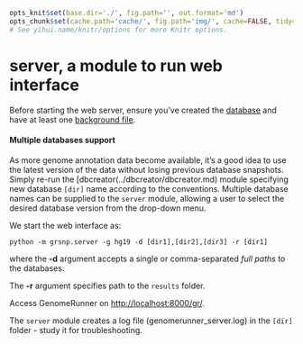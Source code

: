 ```r

opts_knit$set(base.dir='./', fig.path='', out.format='md')
opts_chunk$set(cache.path='cache/', fig.path='img/', cache=FALSE, tidy=TRUE, fig.keep='high', echo=TRUE, dpi=300, out.width=700, prompt=FALSE, comment='##', results='markup', eval=FALSE)
# See yihui.name/knitr/options for more Knitr options.
```

server, a module to run web interface
========================================================

Before starting the web server, ensure you've created the [database](../dbcreator/dbcreator.md) and have at least one  [background file](../dbcreator/dbcreatorBackground.md). 

#### Multiple databases support

As more genome annotation data become available, it's a good idea to use the latest version of the data without losing previous database snapshots. Simply re-run the [dbcreator(../dbcreator/dbcreator.md) module specifying new database `[dir]` name according to the conventions. Multiple database names can be supplied to the `server` module, allowing a user to select the desired database version from the drop-down menu.

We start the web interface as:

```
python -m grsnp.server -g hg19 -d [dir1],[dir2],[dir3] -r [dir1]
```

where the **-d** argument accepts a single or comma-separated *full paths* to the databases. 

The **-r** argument specifies path to the `results` folder.

Access GenomeRunner on [http://localhost:8000/gr/](http://localhost:8000/gr/). 

The `server` module creates a log file (genomerunner_server.log) in the `[dir]` folder - study it for troubleshooting.